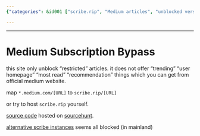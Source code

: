 ```yaml
---
{"categories": &id001 ["scribe.rip", "Medium articles", "unblocked version", "Sourcehunt", "alternative hosting", "trending", "most read"], "category": "Unblocked content", "date": "2023-12-22 23:52:59", "description": "Scribe.rip is a website that offers an unblocked version of restricted Medium articles without additional features like 'trending', 'user homepage', or 'most read' sections. Instead of using `medium.com` links, it recommends replacing them with `scribe.rip`. The source code for hosting your own Scribe instance is also available on Sourcehunt.", "tags": *id001, "title": "Medium Subscription Bypass"}

---
```


------

# Medium Subscription Bypass

this site only unblock "restricted" articles. it does not offer "trending" "user homepage" "most read" "recommendation" things which you can get from official medium website.

map `*.medium.com/[URL]` to `scribe.rip/[URL]`

or try to host `scribe.rip` yourself.

[source code](https://git.sr.ht/~edwardloveall/scribe) hosted on [sourcehunt](https://sr.ht).

[alternative scribe instances](https://git.sr.ht/~edwardloveall/scribe/tree/main/item/docs/instances.md) seems all blocked (in mainland)

